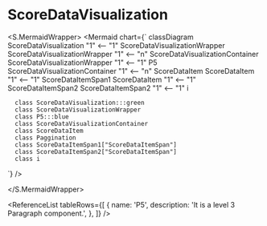 

<Meta title="ApplicationModel/Components/Pages/AdminPage/UserResult/ScoreDataVisualization/docs" />

# ScoreDataVisualization

<ComponentInfoTable
  name="ScoreDataVisualization"
  description="The component displays pagination."
  source="components/pages/admin-pages/user-results/score-list-item/score-data-visualization"
/>

<S.MermaidWrapper>
<Mermaid
  chart={`
     classDiagram
      ScoreDataVisualization "1" <-- "1" ScoreDataVisualizationWrapper
      ScoreDataVisualizationWrapper "1" <-- "n" ScoreDataVisualizationContainer
      ScoreDataVisualizationWrapper "1" <-- "1" P5
      ScoreDataVisualizationContainer "1" <-- "n" ScoreDataItem
      ScoreDataItem "1" <-- "1" ScoreDataItemSpan1
      ScoreDataItem "1" <-- "1" ScoreDataItemSpan2
      ScoreDataItemSpan2 "1" <-- "1" i

      class ScoreDataVisualization:::green
      class ScoreDataVisualizationWrapper
      class P5:::blue
      class ScoreDataVisualizationContainer
      class ScoreDataItem
      class Paggination
      class ScoreDataItemSpan1["ScoreDataItemSpan"]
      class ScoreDataItemSpan2["ScoreDataItemSpan"]
      class i

`}
/>

</S.MermaidWrapper>

<ReferenceList
  tableRows={[
    {
      name: 'P5',
      description: 'It is a level 3 Paragraph component.',
    },
  ]}
/>
